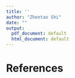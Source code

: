 ```yaml
---
title: ''
author: "Zhentao Shi"
date: ""
output:
  pdf_document: default
  html_document: default
---
```



# References {-}
